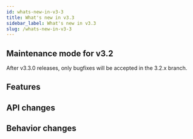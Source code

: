 ```yaml
---
id: whats-new-in-v3-3
title: What's new in v3.3
sidebar_label: What's new in v3.3
slug: /whats-new-in-v3-3
---
```


## Maintenance mode for v3.2

After v3.3.0 releases, only bugfixes will be accepted in the 3.2.x branch.

## Features

## API changes

## Behavior changes

